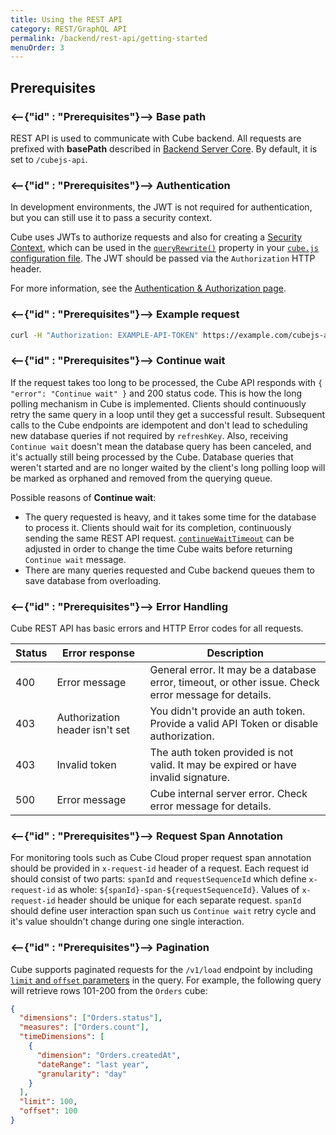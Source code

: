 ```yaml
---
title: Using the REST API
category: REST/GraphQL API
permalink: /backend/rest-api/getting-started
menuOrder: 3
---
```


## Prerequisites

### <--{"id" : "Prerequisites"}--> Base path

REST API is used to communicate with Cube backend. All requests are prefixed
with **basePath** described in [Backend Server Core][ref-conf-ref-server-core].
By default, it is set to `/cubejs-api`.

### <--{"id" : "Prerequisites"}--> Authentication

<WarningBox>

In development environments, the JWT is not required for authentication, but you
can still use it to pass a security context.

</WarningBox>

Cube uses JWTs to authorize requests and also for creating a [Security
Context][ref-sec-ctx], which can be used in the
[`queryRewrite()`][ref-conf-queryrewrite] property in your [`cube.js`
configuration file][ref-conf-js]. The JWT should be passed via the
`Authorization` HTTP header.

For more information, see the [Authentication & Authorization
page][ref-rest-graphql-sec].

### <--{"id" : "Prerequisites"}--> Example request

```bash
curl -H "Authorization: EXAMPLE-API-TOKEN" https://example.com/cubejs-api/v1/sql
```

### <--{"id" : "Prerequisites"}--> Continue wait

If the request takes too long to be processed, the Cube API responds with
`{ "error": "Continue wait" }` and 200 status code. This is how the long polling
mechanism in Cube is implemented. Clients should continuously retry the same
query in a loop until they get a successful result. Subsequent calls to the Cube
endpoints are idempotent and don't lead to scheduling new database queries if
not required by `refreshKey`. Also, receiving `Continue wait` doesn't mean the
database query has been canceled, and it's actually still being processed by the
Cube. Database queries that weren't started and are no longer waited by the
client's long polling loop will be marked as orphaned and removed from the
querying queue.

Possible reasons of **Continue wait**:

- The query requested is heavy, and it takes some time for the database to
  process it. Clients should wait for its completion, continuously sending the
  same REST API request. [`continueWaitTimeout`][ref-conf-queue-opts] can be
  adjusted in order to change the time Cube waits before returning
  `Continue wait` message.
- There are many queries requested and Cube backend queues them to save database
  from overloading.

### <--{"id" : "Prerequisites"}--> Error Handling

Cube REST API has basic errors and HTTP Error codes for all requests.

| Status | Error response                 | Description                                                                                          |
| ------ | ------------------------------ | ---------------------------------------------------------------------------------------------------- |
| 400    | Error message                  | General error. It may be a database error, timeout, or other issue. Check error message for details. |
| 403    | Authorization header isn't set | You didn't provide an auth token. Provide a valid API Token or disable authorization.                |
| 403    | Invalid token                  | The auth token provided is not valid. It may be expired or have invalid signature.                   |
| 500    | Error message                  | Cube internal server error. Check error message for details.                                         |

### <--{"id" : "Prerequisites"}--> Request Span Annotation

For monitoring tools such as Cube Cloud proper request span annotation should be
provided in `x-request-id` header of a request. Each request id should consist
of two parts: `spanId` and `requestSequenceId` which define `x-request-id` as
whole: `${spanId}-span-${requestSequenceId}`. Values of `x-request-id` header
should be unique for each separate request. `spanId` should define user
interaction span such us `Continue wait` retry cycle and it's value shouldn't
change during one single interaction.

### <--{"id" : "Prerequisites"}--> Pagination

Cube supports paginated requests for the `/v1/load` endpoint by including
[`limit` and `offset` parameters][ref-api-ref-query-format] in the query. For
example, the following query will retrieve rows 101-200 from the `Orders` cube:

```json
{
  "dimensions": ["Orders.status"],
  "measures": ["Orders.count"],
  "timeDimensions": [
    {
      "dimension": "Orders.createdAt",
      "dateRange": "last year",
      "granularity": "day"
    }
  ],
  "limit": 100,
  "offset": 100
}
```

[ref-api-ref-query-format]: /query-format#query-properties
[ref-conf-ref-server-core]: /config/reference/@cubejs-backend-server-core
[ref-conf-queryrewrite]: /config#query-rewrite
[ref-conf-queue-opts]: /config#queue-options
[ref-conf-js]: /config
[ref-rest-graphql-sec]: /backend/rest-graphql/security
[ref-sec-ctx]: /security/context
